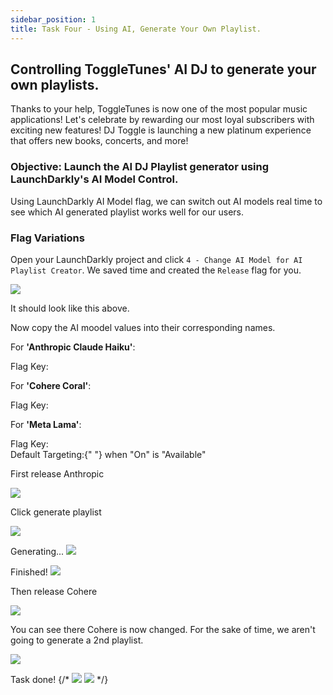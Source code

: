 ```yaml
---
sidebar_position: 1
title: Task Four - Using AI, Generate Your Own Playlist.
---
```



## Controlling ToggleTunes' AI DJ to generate your own playlists.

Thanks to your help, ToggleTunes is now one of the most popular music applications! Let's celebrate by rewarding our most loyal subscribers with exciting new features! DJ Toggle is launching a new platinum experience that offers new books, concerts, and more!

### Objective: Launch the AI DJ Playlist generator using LaunchDarkly's AI Model Control.

Using LaunchDarkly AI Model flag, we can switch out AI models real time to see which AI generated playlist works well for our users.

### Flag Variations

Open your LaunchDarkly project and click `4 - Change AI Model for AI Playlist Creator`. We saved time and created the `Release` flag for you.

<img src="/aiModelFlagCreate.png" />

It should look like this above.

Now copy the AI moodel values into their corresponding names.

For **'Anthropic Claude Haiku'**:

<div className="flex items-center space-x-3">
  <span className="text-lg text-blue-500 font-bold">Flag Key:</span>
  <CopyField
    value={`{
  "max_tokens_to_sample": 1000,
  "modelId": "anthropic.claude-instant-v1",
  "temperature": 0.3,
  "top_p": 1
}`}
    client:load
  />
</div>

For **'Cohere Coral'**:

<div className="flex items-center space-x-3">
  <span className="text-lg text-blue-500 font-bold">Flag Key:</span>
  <CopyField
    value={`{
  "max_tokens": 1000,
  "modelId": "cohere.command-text-v14",
  "p": 1,
  "temperature": 0.5
}
`}
    client:load
  />
</div>

For **'Meta Lama'**:

<div className="flex items-center space-x-3">
  <span className="text-lg text-blue-500 font-bold">Flag Key:</span>
  <CopyField
    value={`{
  {
    "max_gen_len": 1000,
    "modelId": "meta.llama2-13b-chat-v1",
    "temperature": 0.9,
    "top_p": 1
}
}
`}
    client:load
  />
</div>

<div className="flex items-center text-lg font-bold text-blue-500">
  Default Targeting:{" "}
  <span className="text-black dark:text-white font-normal">when "On" is "Available"</span>
</div>

First release Anthropic

<img src="/claudeFlagVariation.png" />

Click generate playlist

<img src="/claudeHomePage1.png" />

Generating...
<img src="/claudeHomePage2.png" />

Finished!
<img src="/claudeHomePage3.png" />

Then release Cohere

<img src="/cohereFlagVariation.png" />

You can see there Cohere is now changed. For the sake of time, we aren't going to generate a 2nd playlist.

<img src="/cohereHomePage1.png" />

Task done!
{/* <img src='/cohereHomePage2.png' />
<img src='/cohereHomePage3.png' /> */}
